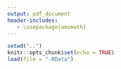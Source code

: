```yaml
---
output: pdf_document
header-includes:
   - \usepackage{amsmath}
---
```

```r
setwd("..")
knitr::opts_chunk$set(echo = TRUE)
load(file = ".RData") 
```

\begin{center}
\textbf{\Huge La Trobe Performance Hub}
\end{center}



